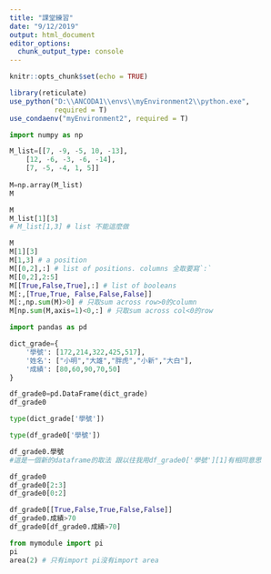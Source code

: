 ```yaml
---
title: "課堂練習"
date: "9/12/2019"
output: html_document
editor_options: 
  chunk_output_type: console
---
```


```r
knitr::opts_chunk$set(echo = TRUE)

library(reticulate)
use_python("D:\\ANCODA1\\envs\\myEnvironment2\\python.exe",
           required = T)
use_condaenv("myEnvironment2", required = T)
```


```python
import numpy as np
```

```python
M_list=[[7, -9, -5, 10, -13], 
    [12, -6, -3, -6, -14], 
    [7, -5, -4, 1, 5]]
    
M=np.array(M_list)
M
```





```python
M
M_list[1][3]
# M_list[1,3] # list 不能這麼做

M
M[1][3]
M[1,3] # a position
M[[0,2],:] # list of positions. columns 全取要寫`:`
M[[0,2],2:5]
M[[True,False,True],:] # list of booleans
M[:,[True,True, False,False,False]] 
M[:,np.sum(M)>0] # 只取sum across row>0的column
M[np.sum(M,axis=1)<0,:] # 只取sum across col<0的row
```

```python
import pandas as pd
```

```python
dict_grade={
    '學號': [172,214,322,425,517],
    '姓名': ["小明","大雄","胖虎","小新","大白"],
    '成績': [80,60,90,70,50]
}

df_grade0=pd.DataFrame(dict_grade)
df_grade0
```


```python
type(dict_grade['學號'])

type(df_grade0['學號'])
```

```python
df_grade0.學號
#這是一個新的dataframe的取法 跟以往我用df_grade0['學號'][1]有相同意思
```

```python
df_grade0
df_grade0[2:3]
df_grade0[0:2]
```

```python
df_grade0[[True,False,True,False,False]]
df_grade0.成績>70
df_grade0[df_grade0.成績>70]
```





```python
from mymodule import pi
pi
area(2) # 只有import pi沒有import area
```











